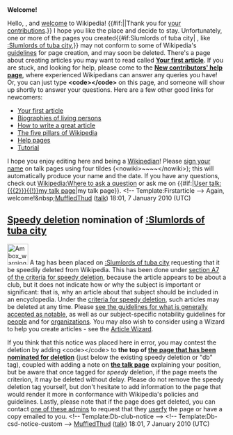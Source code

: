 <article id="25717433" title=User talk:Director17bounce>
	<talkpage id="25717433" title="User talk:Director17bounce">


'''Welcome!'''

Hello, {{BASEPAGENAME}}, and [[Wikipedia:Welcome, newcomers|welcome]] to Wikipedia! {{#if:||Thank you for [[Special:Contributions/{{PAGENAME}}|your contributions]].}} I hope you like the place and decide to stay. Unfortunately, one or more of the pages you created{{#if:Slumlords of tuba city| , like [[:Slumlords of tuba city]],}} may not conform to some of Wikipedia's [[Wikipedia:List of policies|guidelines]] for page creation, and may soon be deleted. 
{{Quote box
 | quote  = You may also wish to consider using a Wizard to help you create articles. See the [[Wikipedia:Article wizard 2.0|Article Wizard]].'''''
 | source = Thank you.
 | width  = 20%
 | align  = right
}}
There's a page about creating articles you may want to read called '''[[Wikipedia:Your first article|Your first article]]'''. If you are stuck, and looking for help, please come to the '''[[Wikipedia:New contributors' help page|New contributors' help page]]''', where experienced Wikipedians can answer any queries you have! Or, you can just type '''&lt;code&gt;{{tl|helpme}}&lt;/code&gt;''' on this page, and someone will show up shortly to answer your questions. Here are a few other good links for newcomers:
* [[Wikipedia:Your first article|Your first article]]
* [[Wikipedia:BLP|Biographies of living persons]]
* [[Wikipedia:How to write a great article|How to write a great article]]
* [[Wikipedia:Five pillars|The five pillars of Wikipedia]]
* [[Help:Contents|Help pages]]
* [[Wikipedia:Tutorial|Tutorial]]
I hope you enjoy editing here and being a [[Wikipedia:Wikipedians|Wikipedian]]! Please [[Wikipedia:Sign your posts on talk pages|sign your name]] on talk pages using four tildes (&lt;nowiki&gt;~~~~&lt;/nowiki&gt;); this will automatically produce your name and the date. If you have any questions, check out [[Wikipedia:Where to ask a question]] or ask me on {{#if:|[[User talk:{{{2}}}{{!}}my talk page]]|my talk page}}. &lt;!-- Template:Firstarticle --&gt; Again, welcome!&amp;nbsp;[[User:MuffledThud|MuffledThud]] ([[User talk:MuffledThud|talk]]) 18:01, 7 January 2010 (UTC)

==[[Wikipedia:Criteria for speedy deletion|Speedy deletion]] nomination of [[:Slumlords of tuba city]]==
[[Image:Ambox warning_pn.svg|48px|left]] A tag has been placed on [[:Slumlords of tuba city]] requesting that it be speedily deleted from Wikipedia. This has been done under [[WP:CSD#A7|section A7 of the criteria for speedy deletion]], because the article appears to be about a club, but it does not indicate how or why the subject is important or significant: that is, why an article about that subject should be included in an encyclopedia. Under the [[WP:CSD#Articles|criteria for speedy deletion]], such articles may be deleted at any time. Please [[Wikipedia:Notability|see the guidelines for what is generally accepted as notable]], as well as our subject-specific notability guidelines for [[Wikipedia:Notability (people)|people]] and for [[Wikipedia:Notability (organizations and companies)|organizations]]. You may also wish to consider using a Wizard to help you create articles - see the [[Wikipedia:Article wizard2.0|Article Wizard]]. 

If you think that this notice was placed here in error, you may contest the deletion by adding &lt;code&gt;{{tl|hangon}}&lt;/code&gt; to '''the top of [[:Slumlords of tuba city|the page that has been nominated for deletion]]''' (just below the existing speedy deletion or &quot;db&quot; tag), coupled with adding a note on '''[[Talk:Slumlords of tuba city|the talk page]]''' explaining your position, but be aware that once tagged for ''speedy'' deletion, if the page meets the criterion, it may be deleted without delay. Please do not remove the speedy deletion tag yourself, but don't hesitate to add information to the page that would render it more in conformance with Wikipedia's policies and guidelines. Lastly, please note that if the page does get deleted, you can contact [[:Category:Wikipedia administrators who will provide copies of deleted articles|one of these admins]] to request that they  [[Wikipedia:Userfication#Userfication_of_deleted_content|userfy]] the page or have a copy emailed to you. &lt;!-- Template:Db-club-notice --&gt; &lt;!-- Template:Db-csd-notice-custom --&gt; [[User:MuffledThud|MuffledThud]] ([[User talk:MuffledThud|talk]]) 18:01, 7 January 2010 (UTC)
	</talkpage>
</article>